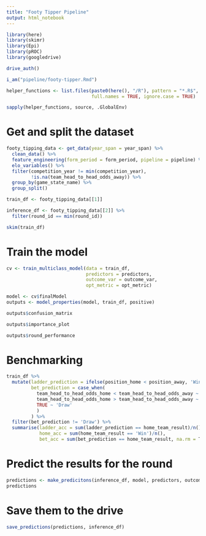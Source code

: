 ```yaml
---
title: "Footy Tipper Pipeline"
output: html_notebook
---
```


```r
library(here)
library(skimr)
library(Epi)
library(pROC)
library(googledrive)

drive_auth()

i_am("pipeline/footy-tipper.Rmd")

helper_functions <- list.files(paste0(here(), "/R"), pattern = "*.R$", 
                               full.names = TRUE, ignore.case = TRUE)

sapply(helper_functions, source, .GlobalEnv)
```

# Get and split the dataset

```r
footy_tipping_data <- get_data(year_span = year_span) %>%
  clean_data() %>%
  feature_engineering(form_period = form_period, pipeline = pipeline) %>%
  elo_variables() %>%
  filter(competition_year != min(competition_year),
         !is.na(team_head_to_head_odds_away)) %>%
  group_by(game_state_name) %>%
  group_split()

train_df <- footy_tipping_data[[1]]

inference_df <- footy_tipping_data[[2]] %>%
  filter(round_id == min(round_id))

skim(train_df)
```

# Train the model

```r
cv <- train_multiclass_model(data = train_df, 
                             predictors = predictors, 
                             outcome_var = outcome_var, 
                             opt_metric = opt_metric)

model <- cv$finalModel
outputs <- model_properties(model, train_df, positive)
```

```r
outputs$confusion_matrix
```

```r
outputs$importance_plot
```

```r
outputs$round_performance
```

# Benchmarking

```r
train_df %>%
  mutate(ladder_prediction = ifelse(position_home < position_away, 'Win', 'Loss'),
         bet_prediction = case_when(
           team_head_to_head_odds_home < team_head_to_head_odds_away ~ 'Win',
           team_head_to_head_odds_home > team_head_to_head_odds_away ~ 'Loss',
           TRUE ~ 'Draw'
           )
         ) %>%
  filter(bet_prediction != 'Draw') %>%
  summarise(ladder_acc = sum(ladder_prediction == home_team_result)/n(),
            home_acc = sum(home_team_result == 'Win')/n(),
            bet_acc = sum(bet_prediction == home_team_result, na.rm = T)/n())
```


# Predict the results for the round

```r
predictions <- make_predicitons(inference_df, model, predictors, outcome_var)
predictions
```

# Save them to the drive

```r
save_predictions(predictions, inference_df)
```
